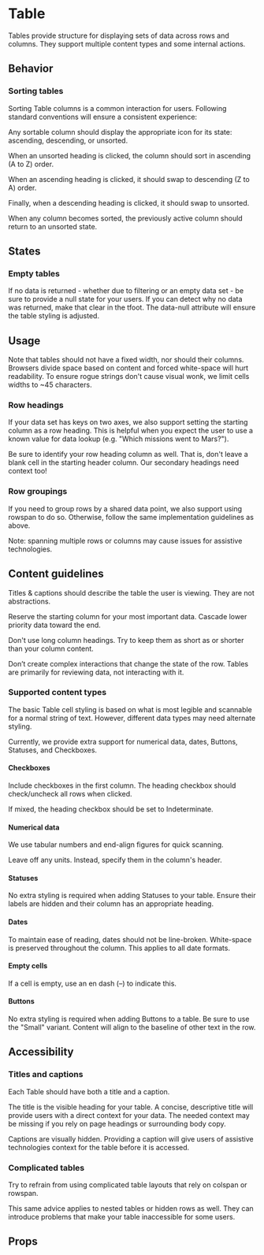 
<Meta anchor />

# Table

Tables provide structure for displaying sets of data across rows and columns. They support multiple content types and some internal actions.

<Canvas>
  <Story id="legacy-components-table--default" />
</Canvas>

## Behavior

### Sorting tables

Sorting Table columns is a common interaction for users. Following standard conventions will ensure a consistent experience:

Any sortable column should display the appropriate icon for its state: ascending, descending, or unsorted.

When an unsorted heading is clicked, the column should sort in ascending (A to Z) order.

When an ascending heading is clicked, it should swap to descending (Z to A) order.

Finally, when a descending heading is clicked, it should swap to unsorted.

When any column becomes sorted, the previously active column should return to an unsorted state.

<Canvas>
  <Story id="legacy-components-table--sorted" />
</Canvas>

## States

### Empty tables

If no data is returned - whether due to filtering or an empty data set - be sure to provide a null state for your users. If you can detect why no data was returned, make that clear in the tfoot.
The data-null attribute will ensure the table styling is adjusted.

<Canvas>
  <Story id="legacy-components-table--empty-table" />
</Canvas>

## Usage

Note that tables should not have a fixed width, nor should their columns. Browsers divide space based on content and forced white-space will hurt readability. To ensure rogue strings don't cause visual wonk, we limit cells widths to ~45 characters.

### Row headings

If your data set has keys on two axes, we also support setting the starting column as a row heading. This is helpful when you expect the user to use a known value for data lookup (e.g. "Which missions went to Mars?").

Be sure to identify your row heading column as well. That is, don't leave a blank cell in the starting header column. Our secondary headings need context too!

<Canvas>
  <Story id="legacy-components-table--row-heading" />
</Canvas>

### Row groupings

If you need to group rows by a shared data point, we also support using rowspan to do so. Otherwise, follow the same implementation guidelines as above.

Note: spanning multiple rows or columns may cause issues for assistive technologies.

<Canvas>
  <Story id="legacy-components-table--row-grouping" />
</Canvas>

## Content guidelines

Titles & captions should describe the table the user is viewing. They are not abstractions.

Reserve the starting column for your most important data. Cascade lower priority data toward the end.

Don't use long column headings. Try to keep them as short as or shorter than your column content.

Don’t create complex interactions that change the state of the row. Tables are primarily for reviewing data, not interacting with it.

### Supported content types

The basic Table cell styling is based on what is most legible and scannable for a normal string of text. However, different data types may need alternate styling.

Currently, we provide extra support for numerical data, dates, Buttons, Statuses, and Checkboxes.

<Canvas>
  <Story id="legacy-components-table--supported-content" />
</Canvas>

#### Checkboxes

Include checkboxes in the first column. The heading checkbox should check/uncheck all rows when clicked.

If mixed, the heading checkbox should be set to Indeterminate.

#### Numerical data

We use tabular numbers and end-align figures for quick scanning.

Leave off any units. Instead, specify them in the column's header.

#### Statuses

No extra styling is required when adding Statuses to your table. Ensure their labels are hidden and their column has an appropriate heading.

#### Dates

To maintain ease of reading, dates should not be line-broken. White-space is preserved throughout the column. This applies to all date formats.

#### Empty cells

If a cell is empty, use an en dash (–) to indicate this.

#### Buttons

No extra styling is required when adding Buttons to a table. Be sure to use the "Small" variant. Content will align to the baseline of other text in the row.

## Accessibility

### Titles and captions

Each Table should have both a title and a caption.

The title is the visible heading for your table. A concise, descriptive title will provide users with a direct context for your data. The needed context may be missing if you rely on page headings or surrounding body copy.

Captions are visually hidden. Providing a caption will give users of assistive technologies context for the table before it is accessed.

### Complicated tables

Try to refrain from using complicated table layouts that rely on colspan or rowspan.

This same advice applies to nested tables or hidden rows as well. They can introduce problems that make your table inaccessible for some users.

## Props

<ArgsTable />

<ThemeTable componentThemeReducer={theme} />
